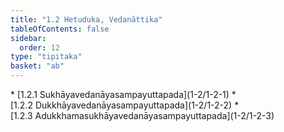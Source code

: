 ```yaml
---
title: "1.2 Hetuduka, Vedanāttika"
tableOfContents: false
sidebar:
  order: 12
type: "tipitaka"
basket: "ab"
---
```



<DynamicBreadcrumb />



<TableOfContents>
* [1.2.1 Sukhāyavedanāyasampayuttapada](1-2/1-2-1)
* [1.2.2 Dukkhāyavedanāyasampayuttapada](1-2/1-2-2)
* [1.2.3 Adukkhamasukhāyavedanāyasampayuttapada](1-2/1-2-3)
</TableOfContents>